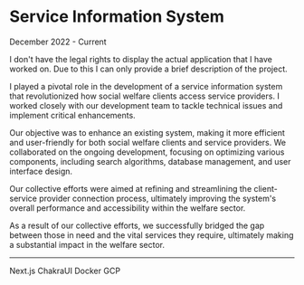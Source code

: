 
<BackButton />

# Service Information System

<p className="text-sm text-muted-foreground">December 2022 - Current</p>

<div className="rounded-md border border-l-4 border-l-orange-400 p-4 font-semibold">
  I don't have the legal rights to display the actual application that I have
  worked on. Due to this I can only provide a brief description of the project.
</div>

I played a pivotal role in the development of a service information system that revolutionized how social welfare clients access service providers. I worked closely with our development team to tackle technical issues and implement critical enhancements.

Our objective was to enhance an existing system, making it more efficient and user-friendly for both social welfare clients and service providers. We collaborated on the ongoing development, focusing on optimizing various components, including search algorithms, database management, and user interface design.

Our collective efforts were aimed at refining and streamlining the client-service provider connection process, ultimately improving the system's overall performance and accessibility within the welfare sector.

As a result of our collective efforts, we successfully bridged the gap between those in need and the vital services they require, ultimately making a substantial impact in the welfare sector.

---

<Badge variant="outline">Next.js</Badge>
<Badge variant="outline">ChakraUI</Badge>
<Badge variant="outline">Docker</Badge>
<Badge variant="outline">GCP</Badge>
